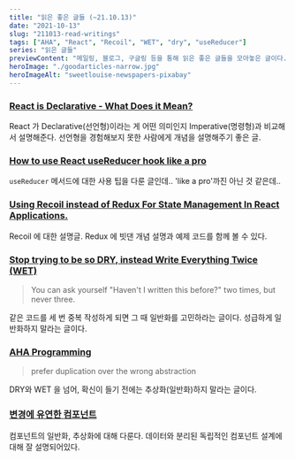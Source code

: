 ```yaml
---
title: "읽은 좋은 글들 (~21.10.13)"
date: "2021-10-13"
slug: "211013-read-writings"
tags: ["AHA", "React", "Recoil", "WET", "dry", "useReducer"]
series: "읽은 글들"
previewContent: "메일링, 블로그, 구글링 등을 통해 읽은 좋은 글들을 모아놓은 글이다."
heroImage: "./goodarticles-narrow.jpg"
heroImageAlt: "sweetlouise-newspapers-pixabay"
---
```


### [React is Declarative - What Does it Mean?](https://alexsidorenko.com/blog/react-is-declarative-what-does-it-mean/)

React 가 Declarative(선언형)이라는 게 어떤 의미인지 Imperative(명령형)과 비교해서 설명해준다. 선언형을 경험해보지 못한 사람에게 개념을 설명해주기 좋은 글.

### [How to use React useReducer hook like a pro](https://devtrium.com/posts/how-to-use-react-usereducer-hook)

`useReducer` 메서드에 대한 사용 팁을 다룬 글인데.. 'like a pro'까진 아닌 것 같은데..

### [Using Recoil instead of Redux For State Management In React Applications.](https://blog.openreplay.com/using-recoil-instead-of-redux-for-state-management-in-react-applications)

Recoil 에 대한 설명글. Redux 에 빗댄 개념 설명과 예제 코드를 함께 볼 수 있다.

### [Stop trying to be so DRY, instead Write Everything Twice (WET)](https://dev.to/wuz/stop-trying-to-be-so-dry-instead-write-everything-twice-wet-5g33)

> You can ask yourself "Haven't I written this before?" two times, but never three.

같은 코드를 세 번 중복 작성하게 되면 그 때 일반화를 고민하라는 글이다. 성급하게 일반화하지 말라는 글이다.

### [AHA Programming](https://kentcdodds.com/blog/aha-programming)

> prefer duplication over the wrong abstraction

DRY와 WET 을 넘어, 확신이 들기 전에는 추상화(일반화)하지 말라는 글이다.

### [변경에 유연한 컴포넌트](https://jbee.io/web/components-should-be-flexible/)

컴포넌트의 일반화, 추상화에 대해 다룬다. 데이터와 분리된 독립적인 컴포넌트 설계에 대해 잘 설명되어있다.
